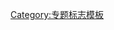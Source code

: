 {{WPBannerMeta
|PROJECT            = 恐龙
|BANNER_NAME        = Template:WikiProject Dinosaurs
|substcheck         = <includeonly>{{subst:</includeonly><includeonly>substcheck}}</includeonly>
|small              = {{{small|}}}
|category           = {{{category|¬}}}
|category_trad      = yes
|listas             = {{{listas|}}}
|IMAGE_LEFT         = Dinoproject-icon2.png

|QUALITY_SCALE      = extended
|class              = {{{class|}}}

|importance         = {{{importance|}}}

|ASSESSMENT_LINK    = 
|COMMENTS           = yes
|COMMENTS_CAT       = 
|COMMENTS_FORCE     = yes

|MAIN_ARTICLE       = [[恐龙]]相关条目
|PORTAL             = 恐龙
|PORTAL_IMG         = Dinoproject-icon2.png
}}<noinclude>{{documentation}}[[Category:专题标志模板]]</noinclude>